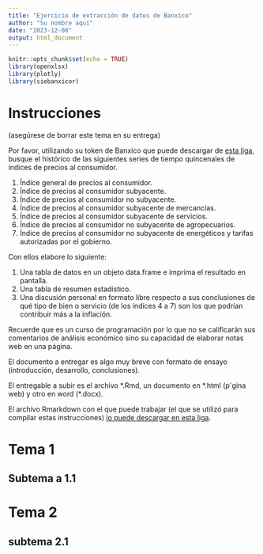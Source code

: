 ```yaml
---
title: "Ejercicio de extracción de datos de Banxico"
author: "Su nombre aquí"
date: "2023-12-08"
output: html_document
---
```


```r
knitr::opts_chunk$set(echo = TRUE)
library(openxlsx)
library(plotly)
library(siebanxicor)
```

# Instrucciones 

(asegúrese de borrar este tema en su entrega)

Por favor, utilizando su token de Banxico que puede descargar de [esta liga](https://www.banxico.org.mx/SieAPIRest/service/v1/token), busque el histórico de las siguientes series de tiempo quincenales de índices de precios al consumidor.

1. Índice general de precios al consumidor.
2. Índice de precios al consumidor subyacente.
3. Índice de precios al consumidor no subyacente.
4. Índice de precios al consumidor subyacente de mercancías.
5. Índice de precios al consumidor subyacente de servicios.
6. Índice de precios al consumidor no subyacente de agropecuarios.
7. Índice de precios al consumidor no subyacente de energéticos y tarifas autorizadas por el gobierno.

Con ellos elabore lo siguiente:

1. Una tabla de datos en un objeto data.frame e imprima el resultado en pantalla.
2. Una tabla de resumen estadístico.
3. Una discusión personal en formato libre respecto a sus conclusiones de qué tipo de bien o servicio (de los índices 4 a 7) son los que podrían contribuir más a la inflación.

Recuerde que es un curso de programación por lo que no se calificarán sus comentarios de análisis económico sino su capacidad de elaborar notas web en una página.

El documento a entregar es algo muy breve con formato de ensayo (introducción, desarrollo, conclusiones).

El entregable a subir es el archivo \*.Rmd, un documento en \*.html (p´gina web) y otro en word (\*.docx).

El archivo Rmarkdown con el que puede trabajar (el que se utilizó para compilar estas instrucciones) [lo puede descargar en esta liga](https://oscarvdelatorretorres.github.io/cursos/cursoR/ejercicios/ejercicio1/ejercicio1CursoR.Rmd).

# Tema 1
## Subtema a 1.1

# Tema 2
## subtema 2.1